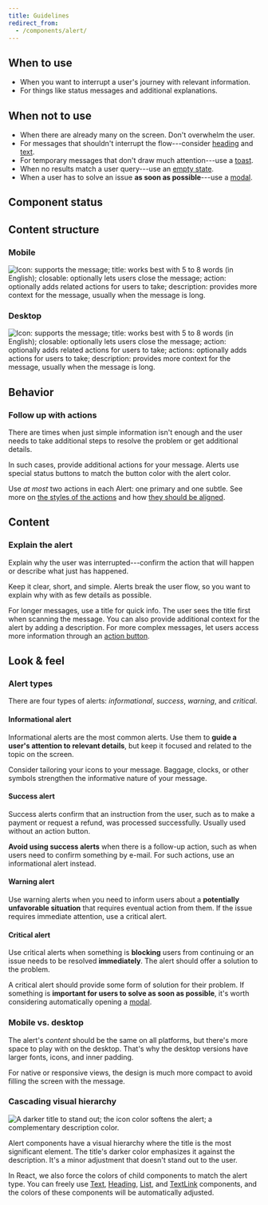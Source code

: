 ```yaml
---
title: Guidelines
redirect_from:
  - /components/alert/
---
```



<ReactExample exampleId="Alert-default" />

## When to use

- When you want to interrupt a user's journey with relevant information.
- For things like status messages and additional explanations.

## When not to use

- When there are already many on the screen. Don't overwhelm the user.
- For messages that shouldn't interrupt the flow---consider [heading](/components/text/heading/)
  and [text](/components/text/text/).
- For temporary messages that don't draw much attention---use a [toast](/components/information/toast/).
- When no results match a user query---use an [empty state](/components/progress-indicators/emptystate/).
- When a user has to solve an issue **as soon as possible**---use a [modal](/components/overlay/modal/).

## Component status

<ComponentStatus component="Alert" />

## Content structure

### Mobile

![Icon: supports the message; title: works best with 5 to 8 words (in English); closable: optionally lets users close the message; action: optionally adds related actions for users to take; description: provides more context for the message, usually when the message is long.](fileId:4QJZqvBvRrLu6t9mwObCkA;nodeId:289%3A0)

### Desktop

![Icon: supports the message; title: works best with 5 to 8 words (in English); closable: optionally lets users close the message; action: optionally adds related actions for users to take; actions: optionally adds actions for users to take; description: provides more context for the message, usually when the message is long.](fileId:4QJZqvBvRrLu6t9mwObCkA;nodeId:566%3A2147)

## Behavior

<MoreThanColorSnippet component="alert" />

<Guideline type="do" title="Use icons" />

### Follow up with actions

There are times when just simple information isn't enough
and the user needs to take additional steps to resolve the problem or get additional details.

In such cases, provide additional actions for your message.
Alerts use special status buttons to match the button color with the alert color.

Use _at most_ two actions in each Alert:
one primary and one subtle.
See more on [the styles of the actions](/design-patterns/action-components/#alert-buttons)
and how [they should be aligned](/design-patterns/action-components/#button-alignment-in-alert).

<ReactExample exampleId="Alert-actions_sidebyside" />

## Content

### Explain the alert

Explain why the user was interrupted---confirm the action that will happen
or describe what just has happened.

Keep it clear, short, and simple.
Alerts break the user flow,
so you want to explain why with as few details as possible.

For longer messages, use a title for quick info.
The user sees the title first when scanning the message.
You can also provide additional context for the alert by adding a description.
For more complex messages,
let users access more information through an [action button](#follow-up-with-actions).

<GuidelineImages>

<DoImage />

<DontImage />

</GuidelineImages>

## Look & feel

### Alert types

There are four types of alerts: _informational_, _success_, _warning_, and _critical_.

<ReactExample exampleId="Alert-types" />

#### Informational alert

Informational alerts are the most common alerts.
Use them to **guide a user's attention to relevant details**,
but keep it focused and related to the topic on the screen.

Consider tailoring your icons to your message.
Baggage, clocks, or other symbols strengthen the informative nature of your message.

#### Success alert

Success alerts confirm that an instruction from the user,
such as to make a payment or request a refund, was processed successfully.
Usually used without an action button.

**Avoid using success alerts** when there is a follow-up action,
such as when users need to confirm something by e-mail.
For such actions, use an informational alert instead.

#### Warning alert

Use warning alerts when you need to inform users about a **potentially unfavorable situation**
that requires eventual action from them.
If the issue requires immediate attention, use a critical alert.

#### Critical alert

Use critical alerts when something is **blocking** users from continuing
or an issue needs to be resolved **immediately**.
The alert should offer a solution to the problem.

A critical alert should provide some form of solution for their problem.
If something is **important for users to solve as soon as possible**,
it's worth considering automatically opening a [modal](/components/overlay/modal/).

### Mobile vs. desktop

The alert's _content_ should be the same on all platforms,
but there's more space to play with on the desktop.
That's why the desktop versions have larger fonts, icons, and inner padding.

For native or responsive views,
the design is much more compact to avoid filling the screen with the message.

<ImageContainer size="medium" />
<ImageContainer size="medium" />

### Cascading visual hierarchy

![A darker title to stand out; the icon color softens the alert; a complementary description color.](fileId:4QJZqvBvRrLu6t9mwObCkA;nodeId:555%3A0)

Alert components have a visual hierarchy where the title is the most significant element.
The title's darker color emphasizes it against the description.
It's a minor adjustment that doesn't stand out to the user.

In React, we also force the colors of child components to match the alert type.
You can freely use [Text](/components/text/text/), [Heading](/components/text/heading/),
[List](/components/structure/list/), and [TextLink](/components/action/textlink/) components,
and the colors of these components will be automatically adjusted.
